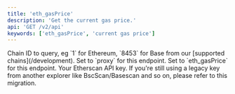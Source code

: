 ```yaml
---
title: 'eth_gasPrice'
description: 'Get the current gas price.'
api: 'GET /v2/api'
keywords: ['eth_gasPrice', 'current gas price']
---
```



<CreditChip description="Returns the current price per gas in wei" />

  <ParamField query="chainid" type="string" initialValue="1">
    Chain ID to query, eg `1` for Ethereum, `8453` for Base from our [supported chains](/development).
  </ParamField>
  <ParamField query="module" type="string" initialValue="proxy">
    Set to `proxy` for this endpoint.
  </ParamField>
  <ParamField query="action" type="string" initialValue="eth_gasPrice">
    Set to `eth_gasPrice` for this endpoint.
  </ParamField>
  <ParamField query="apikey" type="string">
    Your Etherscan API key. If you're still using a legacy key from another explorer like BscScan/Basescan and so on, please refer to this migration.
  </ParamField>
